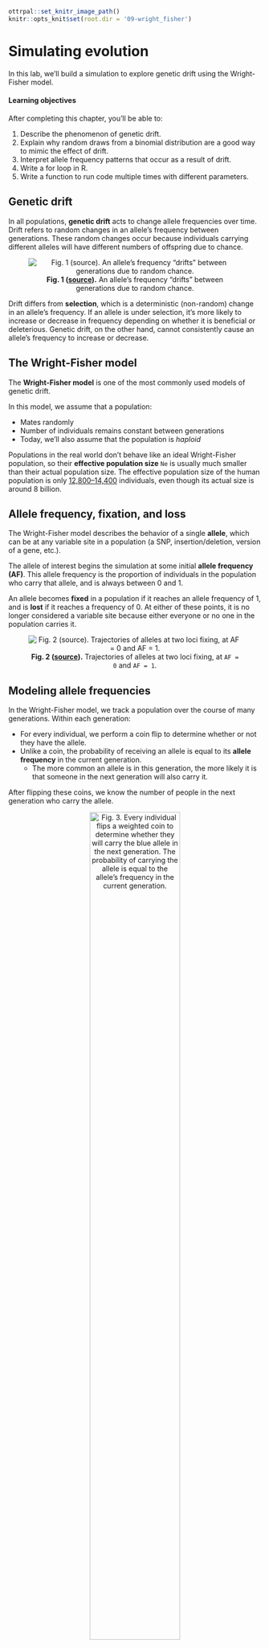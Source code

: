 
```r
ottrpal::set_knitr_image_path()
knitr::opts_knit$set(root.dir = '09-wright_fisher')
```

# Simulating evolution

In this lab, we'll build a simulation to explore genetic drift using the Wright-Fisher model.

#### Learning objectives

After completing this chapter, you'll be able to:

1. Describe the phenomenon of genetic drift.
2. Explain why random draws from a binomial distribution are a good way to mimic the effect of drift.
3. Interpret allele frequency patterns that occur as a result of drift.
4. Write a for loop in R.
5. Write a function to run code multiple times with different parameters.


## Genetic drift

In all populations, **genetic drift** acts to change allele frequencies over time. Drift refers to random changes in an allele's frequency between generations. These random changes occur because individuals carrying different alleles will have different numbers of offspring due to chance.

<center>

![**Fig. 1 ([source](https://sites.google.com/a/winnebagoschools.org/mrsweber-science/articles-for-teaching/genetic-drift)).** An allele's frequency "drifts" between generations due to random chance.](09-wright_fisher/images/drift.png)

</center>

Drift differs from **selection**, which is a deterministic (non-random) change in an allele's frequency. If an allele is under selection, it's more likely to increase or decrease in frequency depending on whether it is beneficial or deleterious. Genetic drift, on the other hand, cannot consistently cause an allele's frequency to increase or decrease.


## The Wright-Fisher model

The **Wright-Fisher model** is one of the most commonly used models of genetic drift.

In this model, we assume that a population:

* Mates randomly
* Number of individuals remains constant between generations
* Today, we'll also assume that the population is _haploid_

Populations in the real world don't behave like an ideal Wright-Fisher population, so their **effective population size** `Ne` is usually much smaller than their actual population size. The effective population size of the human population is only [12,800--14,400](https://www.pnas.org/content/109/44/17758) individuals, even though its actual size is around 8 billion.


## Allele frequency, fixation, and loss

The Wright-Fisher model describes the behavior of a single **allele**, which can be at any variable site in a population (a SNP, insertion/deletion, version of a gene, etc.).

The allele of interest begins the simulation at some initial **allele frequency (AF)**. This allele frequency is the proportion of individuals in the population who carry that allele, and is always between 0 and 1.

An allele becomes **fixed** in a population if it reaches an allele frequency of 1, and is **lost** if it reaches a frequency of 0. At either of these points, it is no longer considered a variable site because either everyone or no one in the population carries it.

<center>

![**Fig. 2 ([source](https://sites.radford.edu/~rsheehy/Gen_flash/popgen/)).** Trajectories of alleles at two loci fixing, at `AF = 0` and `AF = 1`.](09-wright_fisher/images/fixation.png)

</center>


## Modeling allele frequencies

In the Wright-Fisher model, we track a population over the course of many generations. Within each generation:

* For every individual, we perform a coin flip to determine whether or not they have the allele.
* Unlike a coin, the probability of receiving an allele is equal to its **allele frequency** in the current generation.
  * The more common an allele is in this generation, the more likely it is that someone in the next generation will also carry it.

After flipping these coins, we know the number of people in the next generation who carry the allele.

<center>

![**Fig. 3.** Every individual flips a weighted coin to determine whether they will carry the blue allele in the next generation. The probability of carrying the allele is equal to the allele's frequency in the current generation.](09-wright_fisher/images/coin_flips.jpg){width=65%}

</center>


## The binomial distribution

Instead of having to actually simulate all the coin flips, we can get the number of allele carriers by performing a single draw from a **binomial distribution** with size `N` (# of individual) and success probability `p = AF`. This distribution tells you how many successes you expect to see from a set of `N` independent coin flips.

If we try to draw 100,000 times from a binomial distribution with population size `100` and success probability (AF) `0.5`, it will look something like this:

```r
set.seed(5)
library(ggplot2)
data = data.frame(num = rbinom(n = 100000, size = 1000, prob = 0.5))
ggplot(data, aes(x = num/10)) +
  geom_histogram(bins = 50, color = "#757575", fill = "#8dddeb") +
  labs(x = "Number of individuals with A allele",
       y = "How often we drew this number") +
  theme_bw() +
  theme(axis.text.y = element_blank(), axis.ticks.y = element_blank())
```

The majority of the distribution lies between 48 and 52. Just as we expect based on the allele frequency, the next generation will most likely have around 48-52 individuals with the `A` allele. But because this is a random draw, there's a small chance that we might end up with many more or many fewer than that number.


## Setup

### R packages

```r
library(tidyverse)
```

### Data

We'll simulate all of our own data for this lab!


## The `rbinom` function

The basis of our simulation is R's `rbinom` function, which allows us to sample from a binomial distribution. `rbinom` takes three arguments:

* `n`: how many times we're drawing from the distribution
* `size`: the size of the population we're sampling from (i.e. `N`)
* `p`: the success probability (i.e. allele frequency)

Every generation, we'll draw **once** to produce the number of individuals carrying the `A` allele in the next generation.

Let's once again look at a population of size 100, and an `A` allele currently at `AF = 0.5`. We use `rbinom` to get the number of individuals in the next generation who will have `A`:

```r
rbinom(n = 1, size = 100, prob = 0.5)
```

***
<details> <summary> Change the `rbinom` code so that it returns the allele frequency (instead of the number of individuals). </summary>

```r
# divide by the population size to get AF
rbinom(n = 1, size = 100, prob = 0.5) / 100
```

</details>
***

***
<details> <summary> Why do we get a different number every time we run `rbinom`? </summary>

`rbinom` generates a random number between 0 and 100. Because it's random, the number it draws will be different every time we run it.

</details>
***


## Increasing population size

Currently, we're drawing from a population of 100 individuals. Now let's see what happens when we increase the population size. (Feel free to run this code block multiple times!)

```r
rbinom(n = 1, size = 10000, prob = 0.5) / 10000
```

If you run the code block above multiple times, you'll observe that the AF is much closer to 0.5 than it was with a population of size 100. This lends to our intuition that an allele's frequency fluctuates much more when a population is small, and is more stable when the population size is large.

***
<details> <summary> How does population size affect an allele's time to fixation? </summary>

As population size gets larger, the allele will take longer to fix.

</details>
***


## Simulating multiple generations

Currently, we draw _once_ from a binomial distribution to get the number of individuals in one generation who carry the allele of interest. How do we adapt this to simulate multiple generations?

***
<details> <summary> Increasing `n` (ex: `rbinom(n = 10, size = 100, prob = 0.5)`) </summary>

Increasing `n` only gives you multiple replicate draws from the same distribution.

This doesn't reflect multiple generations, because the allele frequency doesn't update between generations based on the new number of alleles -- it uses `prob = 0.5` every time.

</details>
***


## For loops

Instead of drawing multiple times from the same distribution, we can write a **for loop** to repeatedly generate and update the number of individuals with the `A` allele.

A **for loop** allows you to run some code X number of times. For example:

```r
for (i in 1:3) {
  print(i)
}
```

This for loop goes through all the values between 1 and 3, and prints each of them out.

***
<details> <summary> Modify the for loop to instead run our `rbinom` command. </summary>

```r
for (i in 1:3) {
  print(rbinom(n = 1, size = 100, prob = 0.5) / 100)
}
```

</details>
***


## Updating variables within a for loop

We also need to update the allele frequency in every iteration of the for loop. We do this by adding a `freq` variable that keeps track of the current AF:

```r
# start an initial AF of 0.5
freq <- 0.5

for (i in 1:3) {
  # run rbinom to generate the AF for the next generation
  new_freq <- rbinom(n = 1, size = 100, prob = freq) / 100
  # print new AF
  print(new_freq)
  # update `freq` in each iteration of the loop
  freq <- new_freq
}
```


## Adding a population size variable

Using the `freq` variable also gives us more flexibility than hard-coding an allele frequency into the `rbinom` command.

***
<details> <summary> Add to your code so that we also provide `Ne` (effective population size) as a variable (_without_ updating it in the for loop). </summary>

```r
# set effective population size outside of for loop
Ne <- 100
# start an initial AF of 0.5
freq <- 0.5

for (i in 1:3) {
  # run rbinom to generate the AF for the next generation
  new_freq <- rbinom(n = 1, size = Ne, prob = freq) / Ne
  # print new AF
  print(new_freq)
  # update `freq` in each iteration of the loop
  freq <- new_freq
}
```

</details>
***


## Changes in AF over generations

Try increasing the number of generations we run the simulation for. What patterns of change do you observe in the allele frequencies?

```r
Ne <- 100
freq <- 0.5

for (i in 1:20) {
  new_freq <- rbinom(n = 1, size = Ne, prob = freq) / Ne
  print(new_freq)
  freq <- new_freq
}
```

The allele frequency starts approaching either 0 or 1.


## Storing AFs in a vector

To plot how the AF changes over time, we can store the AF at each generation in a **vector**.

Vectors R's version of a list, and are formed with the `c()` function, which stands for "combine":

```r
my_vec <- c(0.5, 0.6)
my_vec
```

You can append elements to a vector called `my_vec` by running: `my_vec <- c(my_vec, new_element)`.

***
<details> <summary> Modify the code block with our for loop to create a vector for storing allele frequencies, and then append the updated AF to it every generation. </summary>

We need to create the vector **before** the for loop, and then append to the vector **within** the for loop.

```r
Ne <- 100
freq <- 0.5
# create vector to store AFs in
freq_vector <- freq

for (i in 1:20) {
  new_freq <- rbinom(n = 1, size = Ne, prob = freq) / Ne
  # add new freq to the AF vector
  freq_vector <- c(freq_vector, new_freq)
  freq <- new_freq
}

freq_vector
```

</details>
***


## Reformatting AFs for plotting

Because `ggplot` requires its input data to be formatted as a table, we have to convert `freq_vector` into some form of table (ex: a tibble or dataframe).

```r
sim_results <- tibble(af = freq_vector)
head(sim_results)
```

This table contains the information that we want on the plot's y axis. We can now add in a column containing the plot's x axis data, which is the **generation** that each AF value corresponds to.

```r
sim_results <- tibble(af = freq_vector,
                      gen = 1:21)
head(sim_results)
```

***
<details> <summary> Why does the `gens` column range from 1 to 21 (instead of 1 to 20)? </summary>

We add our starting allele frequency to `freq_vector`, and then simulate for 20 generations. This means that we end up with 21 AFs in our vector.

</details>
***


## Plotting AF trajectory

***
<details> <summary> Plot the trajectory of AFs over time with `ggplot`. </summary>

```r
ggplot(data = sim_results,
       aes(x = gen, y = af)) +
  geom_line()
```

</details>
***


## Simulating different parameters with a function

It would be nice to be able to run our Wright-Fisher simulation with different parameters -- like different starting allele frequencies, population sizes, etc. -- without having to edit the for loop code every time. We can use a **function** to generalize the code above so we can easily re-run it.

***
<details> <summary> The structure of an R function </summary>

You've already encountered many functions in R, even if you didn't realize it at the time - `rbinom`, `ggplot`, and `print` are all examples of functions. An R function has [four parts](https://www.tutorialspoint.com/r/r_functions.htm):

```
<Name> <- function(<Argument(s)>) {
  <Body>
  <return()>
}
```

* **Name** − The function is stored in your R environment as an object with this name, and you use the name to call it
* **Argument(s)** − Optional; input values that the function performs operations on
* **Body** − The code that describes what the function does
* **Return** − Optional; a `return` statement allows the function to return a value to the user. Without a return statement, you won't be able to access the function's output

</details>
***

Here's an example function that takes in three parameters for running `rbinom`, and returns the output of `rbinom`.
```
binom_sim <- function(myN, mySize, myProb) {
  output <- rbinom(myN, mySize, myProb)
  return(output)
}
```

***
<details> <summary> How do I know when to use a function? </summary>

Functions are useful whenever you have code that you want to run multiple times with slightly different parameters. If you find yourself copying over code several times and changing just a few things, you should consider writing a function instead.

</details>
***


## Creating a Wright-Fisher function

We want our function to take in parameters for the starting allele frequency, population size, and number of generations to simulate. It should return the `sim_results` dataframe so that we can plot the allele frequency trajectory.

To write a function, we can put the code that we just wrote into the function body:

```r
run_sim <- function(Ne, freq, generations) {
  
  # note how we don't define our initial parameters for Ne, freq, etc.
  # because we're passing in those parameters as arguments
  
  freq_vector <- freq
  for (i in 1:generations) {
    new_freq <- rbinom(n = 1, size = Ne, prob = freq) / Ne
    freq_vector <- c(freq_vector, new_freq)
    freq <- new_freq
  }
  
  # convert vector of AFs into a tibble for plotting
  sim_results <- tibble(afs = freq_vector,
                        gen = 1:(generations+1))
  
  # return the tibble of AFs, so that we can access the results
  return(sim_results)
}
```


## Running a function

The code block we just wrote **defines** the function (i.e., tells R what it should do). Now we can **run** the function with parameters of our choosing and plot the output:

```r
# run function
results <- run_sim(Ne = 1000, freq = 0.5, generations = 10000)

# plot output
ggplot(data = results,
       aes(x = gen, y = afs)) +
  geom_line()
```

***
<details> <summary> Run your `run_sim` function a few times with different input population sizes and AFs. How does changing these inputs affect the AF trajectories that you see? </summary>

```r
# simulate a very large population
results <- run_sim(Ne = 100000, freq = 0.5, generations = 1000)

# plot output
ggplot(data = results,
       aes(x = gen, y = afs)) +
  geom_line()

# simulate a population with AF closer to 0
results <- run_sim(Ne = 1000, freq = 0.1, generations = 1000)

# plot output
ggplot(data = results,
       aes(x = gen, y = afs)) +
  geom_line()
```

In general, decreasing the population size or shifting the starting AF away from 0.5 will decrease the time to fixation for an allele.

</details>
***


## Conclusion

In this lab, we built a Wright-Fisher simulation for one allele, allowing us to track how we expect its frequency to change over time under the principles of genetic drift.

* Within each simulated generation, we drew the number of allele carriers in the next generation from a **binomial distribution**.
<br></br>
* We performed these AF draws within a **for loop**, allowing us to update the current AF with each new generation.
<br></br>
* Finally, we wrapped our Wright-Fisher simulation code into a **function**, allowing us to easily re-run our simulation with different parameters for the starting AF, population size, and number of generations to simulate for.
<br></br>
* We observed that smaller population sizes and more extreme AFs (closer to 0 or 1) generally decrease an allele's time to fixation.

This simple simulation forms the core of most models used in evolutionary genetics research, which often extend this model to simulate more complex phenomena (such as different forms of selection).


## Homework

One way to extend our simple Wright-Fisher model is to add in selection as a parameter. Selection affects our model by altering the probability of sampling our allele of interest each generation (e.g., positive selection increases the probability, and negative selection decreases it).

Previously, we assumed that this probability was equivalent to the allele's frequency, or $p = \frac{i}{N_e}$, where $N_e$ is the population size and $i$ is the number of individuals who carry the allele.

For the purposes of this homework, we assume that in a model with selection, this probability is instead:

$$
p = \frac{i(1 + s)}{N_e - i + i(1+s)}
$$

where $s$ is the **selection coefficient**, and ranges from `-1` to `1`.

***
<details> <summary> What does this probability become in the absence of selection (i.e., when $s = 0$)? </summary>

The probability becomes $\frac{i}{N_e}$, which is the same as the allele frequency.

</details>
***

#### Learning Objectives

* Practice writing functions in R
* Interpret allele frequency trajectories under selection and drift

#### Assignment

In the code block below, modify your `run_sim` function so that it takes in a selection coefficient `s` as a parameter. Run the simulation a few times with and without (`s = 0`) selection, but keeping other parameters the same (`Ne = 10000`, `freq = 0.5`, `generations = 10000`). What do you notice about the allele frequency trajectories?

Note that most selection coefficients are thought to be [extremely small](https://journals.plos.org/plosgenetics/article/figure?id=10.1371/journal.pgen.1004697.g002) -- the largest known selection coefficients in humans are around [0.05](https://elifesciences.org/articles/63177).

***
<details> <summary> Solution </summary>

```r
# simulation function with selection
run_sim_selection <- function(Ne, freq, generations, s) {
  
  freq_vector <- freq
  for (i in 1:generations) {
    # calculate p, the probability of sampling the allele, based on s
    i <- freq * Ne # number of individuals who currently carry the allele
    p <- i*(1+s) / (Ne - i + i*(1+s))
    
    # prob is now `p`, rather than `freq`
    new_freq <- rbinom(n = 1, size = Ne, prob = p) / Ne
    freq_vector <- c(freq_vector, new_freq)
    freq <- new_freq
  }
  
  # convert vector of AFs into a tibble for plotting
  sim_results <- tibble(afs = freq_vector,
                        gen = 1:(generations+1))
  
  # return the tibble of AFs, so that we can access the results
  return(sim_results)
}
```

Run and plot the simulation with selection:

```r
results <- run_sim_selection(Ne = 10000,
                             freq = 0.5,
                             generations = 10000,
                             s = -0.001)
ggplot() +
  geom_line(data = results, aes(x = gen, y = afs)) +
  ylim(0, 1) +
  ylab("Allele frequency") +
  xlab("Generation") +
  ggtitle("Simulation with selection") +
  theme(plot.title = element_text(hjust = 0.5)) # to center the title
```

Run and plot the simulation without selection:

```r
results <- run_sim_selection(Ne = 10000,
                             freq = 0.5,
                             generations = 10000,
                             s = 0)
ggplot() +
  geom_line(data = results, aes(x = gen, y = afs)) +
  ylim(0, 1) +
  ylab("Allele frequency") +
  xlab("Generation") +
  ggtitle("Simulation without selection") +
  theme(plot.title = element_text(hjust = 0.5)) # to center the title
```

We observe that selection tends to decrease the time it takes for an allele to either fix or go extinct, because it directionally biases the probability of sampling that allele. Decreasing the absolute value of the selection coefficient will make the simulation behave more like drift.

</details>
***